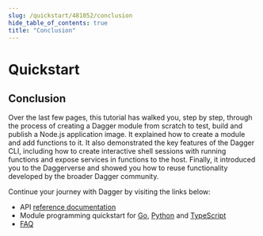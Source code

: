 ```yaml
---
slug: /quickstart/481052/conclusion
hide_table_of_contents: true
title: "Conclusion"
---
```


# Quickstart

<PartialExperimentalDocs />

## Conclusion

Over the last few pages, this tutorial has walked you, step by step, through the process of creating a Dagger module from scratch to test, build and publish a Node.js application image. It explained how to create a module and add functions to it. It also demonstrated the key features of the Dagger CLI, including how to create interactive shell sessions with running functions and expose services in functions to the host. Finally, it introduced you to the Daggerverse and showed you how to reuse functionality developed by the broader Dagger community.

Continue your journey with Dagger by visiting the links below:

- API [reference documentation](https://docs.dagger.io/api/reference)
- Module programming quickstart for [Go](../developer/go/525021-quickstart.mdx), [Python](../developer/python/419481-quickstart.mdx) and [TypeScript](../developer/typescript/506316-quickstart.mdx)
- [FAQ](../faq.mdx)
